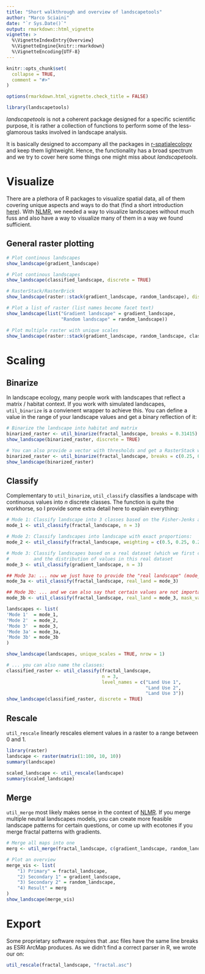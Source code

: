 ```yaml
---
title: "Short walkthrough and overview of landscapetools"
author: "Marco Sciaini"
date: "`r Sys.Date()`"
output: rmarkdown::html_vignette
vignette: >
  %\VignetteIndexEntry{Overview}
  %\VignetteEngine{knitr::rmarkdown}
  %\VignetteEncoding{UTF-8}
---
```


```r
knitr::opts_chunk$set(
  collapse = TRUE,
  comment = "#>"
)

options(rmarkdown.html_vignette.check_title = FALSE)

library(landscapetools)
```

*landscapetools* is not a coherent package designed for a specific scientific purpose, it is rather a collection of functions to perform  some of the less-glamorous tasks involved in landscape analysis.

It is basically designed to accompany all the packages in [r-spatialecology](https://github.com/r-spatialecology) and keep them lightweight. Hence, the functionality has a broad spectrum and we try to cover here some things one might miss about *landscapetools*.

# Visualize 

There are a plethora of R packages to visualize spatial data, all of them covering unique aspects and ways to do that (find a short introduction [here](https://docs.ropensci.org/NLMR/articles/articles/visualize_nlms.html)). With [NLMR](https://docs.ropensci.org/NLMR), we needed a way to visualize landscapes without much fuss and also have a way to visualize many of them in a way we found sufficient.

## General raster plotting
```r
# Plot continous landscapes
show_landscape(gradient_landscape)

# Plot continous landscapes 
show_landscape(classified_landscape, discrete = TRUE)

# RasterStack/RasterBrick
show_landscape(raster::stack(gradient_landscape, random_landscape), discrete = TRUE)

# Plot a list of raster (list names become facet text)
show_landscape(list("Gradient landscape" = gradient_landscape,
                    "Random landscape" = random_landscape))

# Plot multiple raster with unique scales
show_landscape(raster::stack(gradient_landscape, random_landscape, classified_landscape), unique_scales = TRUE)
```

# Scaling 
## Binarize

In landscape ecology, many people work with landscapes that reflect a matrix / habitat context.
If you work with simulated landscapes, `util_binarize` is a convienent wrapper to achieve this.
You can define a value in the range of your landscape values and get a binary reflection of it:

```r
# Binarize the landscape into habitat and matrix
binarized_raster <- util_binarize(fractal_landscape, breaks = 0.31415)
show_landscape(binarized_raster, discrete = TRUE)

# You can also provide a vector with thresholds and get a RasterStack with multiple binarized maps
binarized_raster <- util_binarize(fractal_landscape, breaks = c(0.25, 0.5, 0.7))
show_landscape(binarized_raster)
```

## Classify

Complementary to `util_binarize`, `util_classify` classifies a 
landscape with continuous values into *n* discrete classes.
The function is quite the workhorse, so I provide some extra detail here
to explain everything:

```r
# Mode 1: Classify landscape into 3 classes based on the Fisher-Jenks algorithm:
mode_1 <- util_classify(fractal_landscape, n = 3)

# Mode 2: Classify landscapes into landscape with exact proportions:
mode_2 <- util_classify(fractal_landscape, weighting = c(0.5, 0.25, 0.25))

# Mode 3: Classify landscapes based on a real dataset (which we first create here)
#         and the distribution of values in this real dataset
mode_3 <- util_classify(gradient_landscape, n = 3)

## Mode 3a: ... now we just have to provide the "real landscape" (mode_3)
mode_3a <- util_classify(fractal_landscape, real_land = mode_3)

## Mode 3b: ... and we can also say that certain values are not important for our classification:
mode_3b <- util_classify(fractal_landscape, real_land = mode_3, mask_val = 1)

landscapes <- list(
'Mode 1'  = mode_1,
'Mode 2'  = mode_2,
'Mode 3'  = mode_3,
'Mode 3a' = mode_3a,
'Mode 3b' = mode_3b
)

show_landscape(landscapes, unique_scales = TRUE, nrow = 1)

# ... you can also name the classes:
classified_raster <- util_classify(fractal_landscape,
                                   n = 3,
                                   level_names = c("Land Use 1",
                                                   "Land Use 2",
                                                   "Land Use 3"))
show_landscape(classified_raster, discrete = TRUE)
```

## Rescale
`util_rescale` linearly rescales element values in a raster to a range between 0 and 1.

```r
library(raster) 
landscape <- raster(matrix(1:100, 10, 10))
summary(landscape)

scaled_landscape <- util_rescale(landscape)
summary(scaled_landscape)
```

## Merge
`util_merge` most likely makes sense in the context of [NLMR](https://docs.ropensci.org/NLMR). If you merge multiple 
neutral landscapes models, you can create more feasible landscape
patterns for certain questions, or come up with ecotones if you
merge fractal patterns with gradients.

```r
# Merge all maps into one
merg <- util_merge(fractal_landscape, c(gradient_landscape, random_landscape), scalingfactor = 1)

# Plot an overview
merge_vis <- list(
    "1) Primary" = fractal_landscape,
    "2) Secondary 1" = gradient_landscape,
    "3) Secondary 2" = random_landscape,
    "4) Result" = merg
)
show_landscape(merge_vis)
```

# Export
Some proprietary software requires that .asc files have the same
line breaks as ESRI ArcMap produces. As we didn't find a 
correct parser in R, we wrote our on:

```r
util_rescale(fractal_landscape, "fractal.asc")
```
